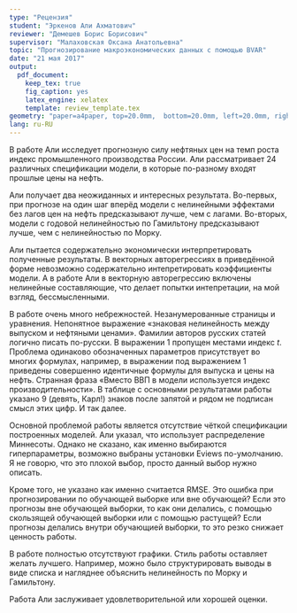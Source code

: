 ```yaml
---
type: "Рецензия"
student: "Эркенов Али Ахматович"
reviewer: "Демешев Борис Борисович"
supervisor: "Малаховская Оксана Анатольевна"
topic: "Прогнозирование макроэкономических данных с помощью BVAR"
date: "21 мая 2017"
output: 
  pdf_document:
    keep_tex: true
    fig_caption: yes
    latex_engine: xelatex
    template: review_template.tex
geometry: "paper=a4paper, top=20.0mm,  bottom=20.0mm, left=20.0mm, right=20.0mm, includefoot"
lang: ru-RU  
---
```


В работе Али исследует прогнозную силу нефтяных цен на темп роста индекс промышленного производства России. Али рассматривает 24 различных спецификации модели, в которые по-разному входят прошлые цены на нефть.

Али получает два неожиданных и интересных результата. Во-первых, при прогнозе на один шаг вперёд модели с нелинейными эффектами без лагов цен на нефть предсказывают лучше, чем с лагами. Во-вторых, модели с годовой нелинейностью по Гамильтону предсказывают лучше, чем с нелинейностью по Морку.

Али пытается содержательно экономически интерпретировать полученные результаты. В векторных авторегрессиях в приведённой форме невозможно содержательно интепретировать коэффициенты модели. А в работе Али в векторную авторегрессию включены нелинейные составляющие, что делает попытки интепретации, на мой взгляд, бессмысленными. 

В работе очень много небрежностей. Незанумерованные страницы и уравнения. Непонятное выражение «знаковая нелинейность между выпуском и нефтяными ценами». Фамилии авторов русских статей логично писать по-русски. В выражении 1 пропущен местами индекс $t$. Проблема одинаково обозначенных параметров присутствует во многих формулах, например, в выражении под выражением 1 приведены совершенно идентичные формулы для выпуска и цены на нефть. Странная фраза «Вместо ВВП в модели используется индекс производительности». В таблице с основными результатами работы указано 9 (девять, Карл!) знаков после запятой и рядом не подписан смысл этих цифр. И так далее.

Основной проблемой работы является отсутствие чёткой спецификации построенных моделей. Али указал, что использует распределение Миннесоты. Однако не сказано, как именно выбираются гиперпараметры, возможно выбраны установки Eviews по-умолчанию. Я не говорю, что это плохой выбор, просто данный выбор нужно описать. 

Кроме того, не указано как именно считается RMSE. Это ошибка при прогнозировании по обучающей выборке или вне обучающей? Если это прогнозы вне обучающей выборки, то как они делались, с помощью скользящей обучающей выборки или с помощью растущей? Если прогнозы делались внутри обучающией выборки, то это резко снижает ценность работы. 

В работе полностью отсутствуют графики. Стиль работы оставляет желать лучшего. Например, можно было структурировать выводы в виде списка и нагляднее объяснить нелинейность по Морку и Гамильтону. 

Работа Али заслуживает удовлетворительной или хорошей оценки. 
